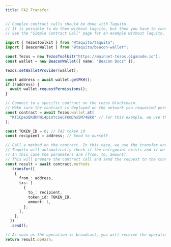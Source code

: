 ```yaml
---
title: FA2 Transfer
---
```



<RunnableCode>

<!-- embedme not-recommended.beacon.ts -->

```ts
// Complex contract calls should be done with Taquito.
// It is possible to do them without taquito, but then you have to construct the parameters yourself.
// See the "Simple Contract Call" page for an example without Taquito.
```

<!-- embedme fa2-transfer.taquito.ts -->

```ts
import { TezosToolkit } from "@taquito/taquito";
import { BeaconWallet } from "@taquito/beacon-wallet";

const Tezos = new TezosToolkit("https://mainnet-tezos.giganode.io");
const wallet = new BeaconWallet({ name: "Beacon Docs" });

Tezos.setWalletProvider(wallet);

const address = await wallet.getPKH();
if (!address) {
  await wallet.requestPermissions();
}

// Connect to a specific contract on the tezos blockchain.
// Make sure the contract is deployed on the network you requested permissions for.
const contract = await Tezos.wallet.at(
  "KT1CpeSQKdkhWi4pinYcseCFKmDhs5M74BkU" // For this example, we use the tzcolors contract on mainnet.
);

const TOKEN_ID = 0; // FA2 token id
const recipient = address; // Send to ourself

// Call a method on the contract. In this case, we use the transfer entrypoint.
// Taquito will automatically check if the entrypoint exists and if we call it with the right parameters.
// In this case the parameters are [from, to, amount].
// This will prepare the contract call and send the request to the connected wallet.
const result = await contract.methods
  .transfer([
    {
      from_: address,
      txs: [
        {
          to_: recipient,
          token_id: TOKEN_ID,
          amount: 1,
        },
      ],
    },
  ])
  .send();

// As soon as the operation is broadcast, you will receive the operation hash
return result.opHash;
```

</RunnableCode>

